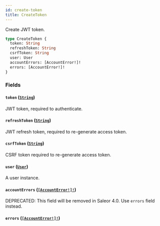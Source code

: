 ```yaml
---
id: create-token
title: CreateToken
---
```


Create JWT token.

```graphql
type CreateToken {
  token: String
  refreshToken: String
  csrfToken: String
  user: User
  accountErrors: [AccountError!]!
  errors: [AccountError!]!
}
```

### Fields

#### `token` ([`String`](/docs/developer/api-reference/scalars/string))

JWT token, required to authenticate.

#### `refreshToken` ([`String`](/docs/developer/api-reference/scalars/string))

JWT refresh token, required to re-generate access token.

#### `csrfToken` ([`String`](/docs/developer/api-reference/scalars/string))

CSRF token required to re-generate access token.

#### `user` ([`User`](/docs/developer/api-reference/objects/user))

A user instance.

#### `accountErrors` ([`[AccountError!]!`](/docs/developer/api-reference/objects/account-error))

<span class="badge badge--warning">DEPRECATED: This field will be removed in Saleor 4.0. Use `errors` field instead.</span>

#### `errors` ([`[AccountError!]!`](/docs/developer/api-reference/objects/account-error))
